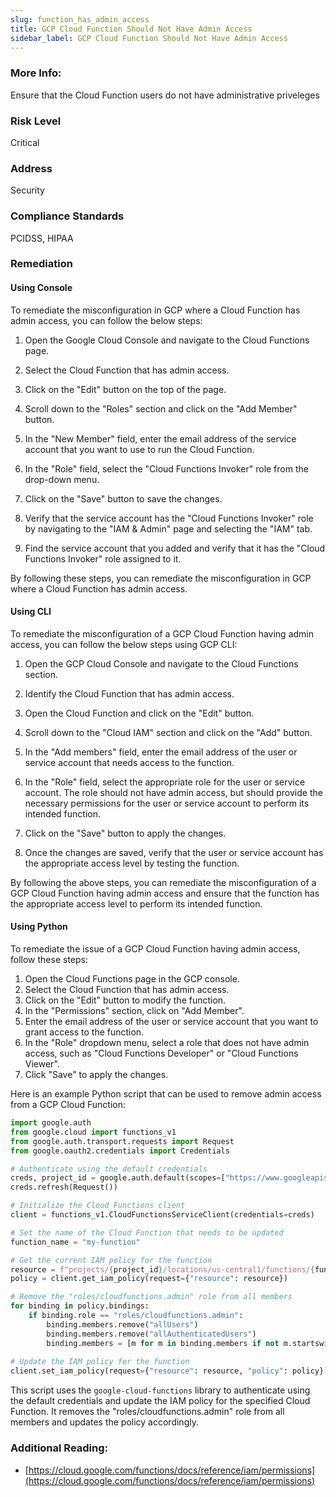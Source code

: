 ```yaml
---
slug: function_has_admin_access
title: GCP Cloud Function Should Not Have Admin Access
sidebar_label: GCP Cloud Function Should Not Have Admin Access
---
```


### More Info:

Ensure that the Cloud Function users do not have administrative priveleges

### Risk Level

Critical

### Address

Security

### Compliance Standards

PCIDSS, HIPAA

### Remediation

#### Using Console

To remediate the misconfiguration in GCP where a Cloud Function has admin access, you can follow the below steps:

1. Open the Google Cloud Console and navigate to the Cloud Functions page.

2. Select the Cloud Function that has admin access.

3. Click on the "Edit" button on the top of the page.

4. Scroll down to the "Roles" section and click on the "Add Member" button.

5. In the "New Member" field, enter the email address of the service account that you want to use to run the Cloud Function.

6. In the "Role" field, select the "Cloud Functions Invoker" role from the drop-down menu.

7. Click on the "Save" button to save the changes.

8. Verify that the service account has the "Cloud Functions Invoker" role by navigating to the "IAM & Admin" page and selecting the "IAM" tab.

9. Find the service account that you added and verify that it has the "Cloud Functions Invoker" role assigned to it.

By following these steps, you can remediate the misconfiguration in GCP where a Cloud Function has admin access.

#### Using CLI

To remediate the misconfiguration of a GCP Cloud Function having admin access, you can follow the below steps using GCP CLI:

1. Open the GCP Cloud Console and navigate to the Cloud Functions section.

2. Identify the Cloud Function that has admin access.

3. Open the Cloud Function and click on the "Edit" button.

4. Scroll down to the "Cloud IAM" section and click on the "Add" button.

5. In the "Add members" field, enter the email address of the user or service account that needs access to the function.

6. In the "Role" field, select the appropriate role for the user or service account. The role should not have admin access, but should provide the necessary permissions for the user or service account to perform its intended function.

7. Click on the "Save" button to apply the changes.

8. Once the changes are saved, verify that the user or service account has the appropriate access level by testing the function.

By following the above steps, you can remediate the misconfiguration of a GCP Cloud Function having admin access and ensure that the function has the appropriate access level to perform its intended function.

#### Using Python

To remediate the issue of a GCP Cloud Function having admin access, follow these steps:

1. Open the Cloud Functions page in the GCP console.
2. Select the Cloud Function that has admin access.
3. Click on the "Edit" button to modify the function.
4. In the "Permissions" section, click on "Add Member".
5. Enter the email address of the user or service account that you want to grant access to the function.
6. In the "Role" dropdown menu, select a role that does not have admin access, such as "Cloud Functions Developer" or "Cloud Functions Viewer".
7. Click "Save" to apply the changes.

Here is an example Python script that can be used to remove admin access from a GCP Cloud Function:

```python
import google.auth
from google.cloud import functions_v1
from google.auth.transport.requests import Request
from google.oauth2.credentials import Credentials

# Authenticate using the default credentials
creds, project_id = google.auth.default(scopes=["https://www.googleapis.com/auth/cloud-platform"])
creds.refresh(Request())

# Initialize the Cloud Functions client
client = functions_v1.CloudFunctionsServiceClient(credentials=creds)

# Set the name of the Cloud Function that needs to be updated
function_name = "my-function"

# Get the current IAM policy for the function
resource = f"projects/{project_id}/locations/us-central1/functions/{function_name}"
policy = client.get_iam_policy(request={"resource": resource})

# Remove the "roles/cloudfunctions.admin" role from all members
for binding in policy.bindings:
    if binding.role == "roles/cloudfunctions.admin":
        binding.members.remove("allUsers")
        binding.members.remove("allAuthenticatedUsers")
        binding.members = [m for m in binding.members if not m.startswith("user:") and not m.startswith("serviceAccount:")]
        
# Update the IAM policy for the function
client.set_iam_policy(request={"resource": resource, "policy": policy})
```

This script uses the `google-cloud-functions` library to authenticate using the default credentials and update the IAM policy for the specified Cloud Function. It removes the "roles/cloudfunctions.admin" role from all members and updates the policy accordingly.


### Additional Reading:

- [https://cloud.google.com/functions/docs/reference/iam/permissions](https://cloud.google.com/functions/docs/reference/iam/permissions) 

